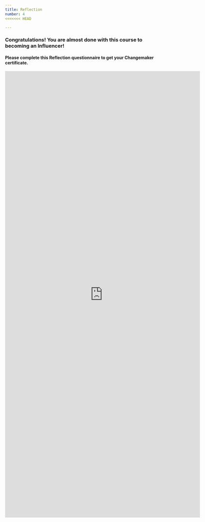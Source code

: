 ```yaml
---
title: Reflection
number: 4
<<<<<<< HEAD

---
```


### Congratulations! You are almost done with this course to becoming an Influencer!

#### Please complete this Reflection questionnaire to get your Changemaker certificate.


<iframe src="https://docs.google.com/forms/d/e/1FAIpQLSdzMnCU-eeU4mRmQvJLVAwigtkh256jC9ppi2Ep7ub2NRwcOg/viewform?embedded=true" width="640" height="1467" frameborder="0" marginheight="0" marginwidth="0">Loading…</iframe>
